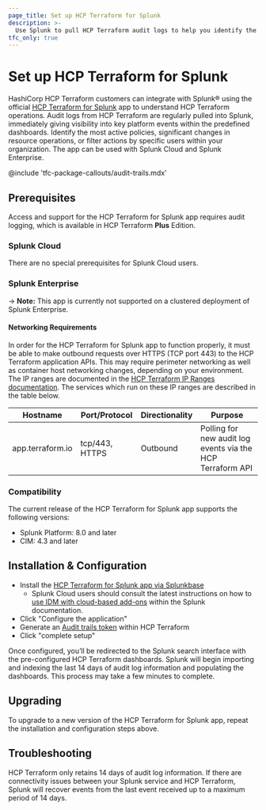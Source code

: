 ```yaml
---
page_title: Set up HCP Terraform for Splunk
description: >-
  Use Splunk to pull HCP Terraform audit logs to help you identify the most active policies, significant operations changes, and more.
tfc_only: true
---
```


# Set up HCP Terraform for Splunk

HashiCorp HCP Terraform customers can integrate with Splunk® using the official [HCP Terraform for Splunk](https://splunkbase.splunk.com/app/5141/) app to understand HCP Terraform operations. Audit logs from HCP Terraform are regularly pulled into Splunk, immediately giving visibility into key platform events within the predefined dashboards. Identify the most active policies, significant changes in resource operations, or filter actions by specific users within your organization. The app can be used with Splunk Cloud and Splunk Enterprise.

<!-- BEGIN: TFC:only name:pnp-callout -->
@include 'tfc-package-callouts/audit-trails.mdx'
<!-- END: TFC:only name:pnp-callout -->

## Prerequisites

Access and support for the HCP Terraform for Splunk app requires audit logging, which is available in HCP Terraform **Plus** Edition.

### Splunk Cloud

There are no special prerequisites for Splunk Cloud users.

### Splunk Enterprise

-> **Note:** This app is currently not supported on a clustered deployment of Splunk Enterprise.

#### Networking Requirements

In order for the HCP Terraform for Splunk app to function properly, it must be able to make outbound requests over HTTPS (TCP port 443) to the HCP Terraform application APIs. This may require perimeter networking as well as container host networking changes, depending on your environment. The IP ranges are documented in the [HCP Terraform IP Ranges documentation](/terraform/cloud-docs/architectural-details/ip-ranges). The services which run on these IP ranges are described in the table below.

| Hostname         | Port/Protocol  | Directionality | Purpose                                                      |
| ---------------- | -------------- | -------------- | ------------------------------------------------------------ |
| app.terraform.io | tcp/443, HTTPS | Outbound       | Polling for new audit log events via the HCP Terraform API |

### Compatibility

The current release of the HCP Terraform for Splunk app supports the following versions:

* Splunk Platform: 8.0 and later
* CIM: 4.3 and later

## Installation & Configuration

* Install the [HCP Terraform for Splunk app via Splunkbase](https://splunkbase.splunk.com/app/5141/)
  * Splunk Cloud users should consult the latest instructions on how to [use IDM with cloud-based add-ons](https://docs.splunk.com/Documentation/SplunkCloud/8.0.2007/Admin/IntroGDI#Use_IDM_with_cloud-based_add-ons) within the Splunk documentation.
* Click "Configure the application"
* Generate an [Audit trails token](/terraform/cloud-docs/users-teams-organizations/api-tokens#audit-trails-tokens) within HCP Terraform
* Click "complete setup"

Once configured, you’ll be redirected to the Splunk search interface with the pre-configured HCP Terraform dashboards. Splunk will begin importing and indexing the last 14 days of audit log information and populating the dashboards. This process may take a few minutes to complete.

## Upgrading

To upgrade to a new version of the HCP Terraform for Splunk app, repeat the installation and configuration steps above.

## Troubleshooting

HCP Terraform only retains 14 days of audit log information. If there are connectivity issues between your Splunk service and HCP Terraform, Splunk will recover events from the last event received up to a maximum period of 14 days.
